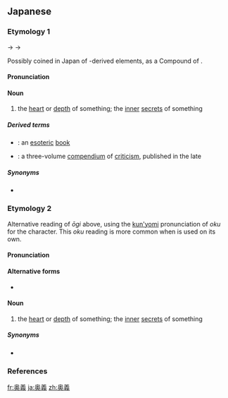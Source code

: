 ==Japanese==

===Etymology 1===
{{ja-kanjitab|おう|ぎ|yomi=o}}
{{IPAchar|/augi/}} → {{IPAchar|/ɔːgi/}} → {{IPAchar|/oːgi/}}

Possibly coined in Japan of {{etyl|ltc|-}}-derived elements, as a Compound of {{compound|lang=ja|sort=おうぎ|奥|tr1=ō|t1=inner, inside|義|tr2=gi|t2=meaning, significance}}.

====Pronunciation====
{{ja-pron|yomi=goon|おうぎ|acc=1|acc_ref=DJR,SMK5}}

====Noun====
{{ja-noun|おうぎ|あうぎ}}

# the [[heart]] or [[depth]] of something; the [[inner]] [[secret]]s of something

=====Derived terms=====
{{der-top}}
* {{ja-r|奥義書|おうぎしょ}}: an [[esoteric]] [[book]]
* {{ja-r|奥義抄|おうぎしょう}}: a three-volume [[compendium]] of {{m|ja|和歌|tr=waka}} [[criticism]], published in the late {{w|Heian period}}
{{der-bottom}}

=====Synonyms=====
* {{ja-r|極意|ごくい}}

===Etymology 2===
{{ja-kanjitab|おく|ぎ|yomi=y}}
Alternative reading of ''ōgi'' above, using the [[訓読み#Japanese|kun'yomi]] pronunciation of ''oku'' for the {{m|ja|奥}} character.  This ''oku'' reading is more common when {{m|ja|奥}} is used on its own.

====Pronunciation====
{{ja-pron|yomi=y|おくぎ|acc=1|acc_ref=DJR,SMK5}}

====Alternative forms====
* {{l|ja|奥儀}} {{qualifier|appears to be specific to the ''okugi'' reading}}

====Noun====
{{ja-noun|おくぎ}}

# the [[heart]] or [[depth]] of something; the [[inner]] [[secret]]s of something

=====Synonyms=====
* {{ja-r|極意|ごくい}}

===References===
<references/>

[[fr:奥義]]
[[ja:奥義]]
[[zh:奥義]]